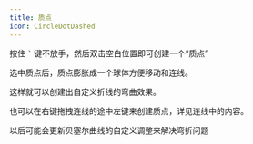 ```yaml
---
title: 质点
icon: CircleDotDashed
---
```


按住 <code>`</code> 键不放手，然后双击空白位置即可创建一个“质点”

选中质点后，质点膨胀成一个球体方便移动和连线。

这样就可以创建出自定义折线的弯曲效果。

也可以在右键拖拽连线的途中左键来创建质点，详见连线中的内容。

<Callout>
以后可能会更新贝塞尔曲线的自定义调整来解决弯折问题
</Callout>
